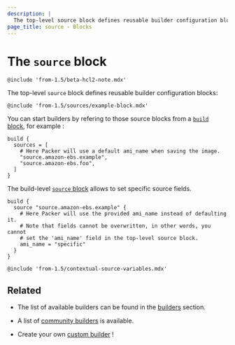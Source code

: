 ```yaml
---
description: |
  The top-level source block defines reusable builder configuration blocks
page_title: source - Blocks
---
```


# The `source` block

`@include 'from-1.5/beta-hcl2-note.mdx'`

The top-level `source` block defines reusable builder configuration blocks:

`@include 'from-1.5/sources/example-block.mdx'`

You can start builders by refering to those source blocks from a [`build`
block](/docs/templates/hcl_templates/blocks/build), for example :

```hcl
build {
  sources = [
    # Here Packer will use a default ami_name when saving the image.
    "source.amazon-ebs.example",
    "source.amazon-ebs.foo",
  ]
}
```

The build-level [`source` block](/docs/templates/hcl_templates/blocks/build/source) allows to
set specific source fields.

```hcl
build {
  source "source.amazon-ebs.example" {
    # Here Packer will use the provided ami_name instead of defaulting it.
    # Note that fields cannot be overwritten, in other words, you cannot
    # set the 'ami_name' field in the top-level source block.
    ami_name = "specific"
  }
}
```

`@include 'from-1.5/contextual-source-variables.mdx'`

## Related

- The list of available builders can be found in the [builders](/docs/builders)
  section.

- A list of [community
  builders](/community-tools#community-builders) is available.

- Create your own [custom builder](/docs/extending/custom-builders) !

